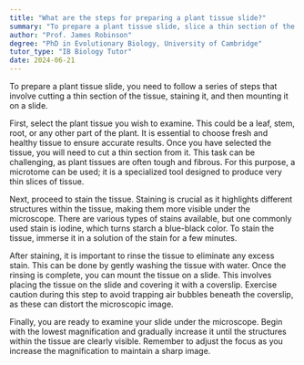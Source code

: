 ```yaml
---
title: "What are the steps for preparing a plant tissue slide?"
summary: "To prepare a plant tissue slide, slice a thin section of the tissue, apply a stain, and then mount it on a slide for observation."
author: "Prof. James Robinson"
degree: "PhD in Evolutionary Biology, University of Cambridge"
tutor_type: "IB Biology Tutor"
date: 2024-06-21
---
```


To prepare a plant tissue slide, you need to follow a series of steps that involve cutting a thin section of the tissue, staining it, and then mounting it on a slide.

First, select the plant tissue you wish to examine. This could be a leaf, stem, root, or any other part of the plant. It is essential to choose fresh and healthy tissue to ensure accurate results. Once you have selected the tissue, you will need to cut a thin section from it. This task can be challenging, as plant tissues are often tough and fibrous. For this purpose, a microtome can be used; it is a specialized tool designed to produce very thin slices of tissue.

Next, proceed to stain the tissue. Staining is crucial as it highlights different structures within the tissue, making them more visible under the microscope. There are various types of stains available, but one commonly used stain is iodine, which turns starch a blue-black color. To stain the tissue, immerse it in a solution of the stain for a few minutes.

After staining, it is important to rinse the tissue to eliminate any excess stain. This can be done by gently washing the tissue with water. Once the rinsing is complete, you can mount the tissue on a slide. This involves placing the tissue on the slide and covering it with a coverslip. Exercise caution during this step to avoid trapping air bubbles beneath the coverslip, as these can distort the microscopic image.

Finally, you are ready to examine your slide under the microscope. Begin with the lowest magnification and gradually increase it until the structures within the tissue are clearly visible. Remember to adjust the focus as you increase the magnification to maintain a sharp image.
    